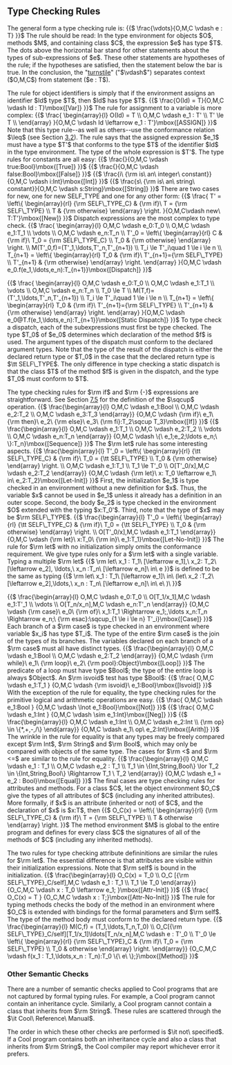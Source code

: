 == Type Checking Rules ==

The general form a type checking rule is: 
{{$
\frac{\vdots}{O,M,C \vdash e : T}
}}$
The rule should be read: In the type environment for objects $O$, methods $M$, and containing class $C$, the expression $e$ has type $T$. The dots above the horizontal bar stand for other statements about the types of sub-expressions of $e$. These other statements are hypotheses of the rule; if the hypotheses are satisfied, then the statement below the bar is true. In the conclusion, the "[[https://en.wikipedia.org/wiki/Turnstile_%28symbol%29|turnstile]]" ("$\vdash$") separates context ($O,M,C$) from statement ($e : T$).

The rule for object identifiers is simply that if the environment assigns an identifier $Id$ type $T$, then $Id$ has type $T$. 
{{$
\frac{O(Id) = T}{O,M,C \vdash Id : T}\mbox{[Var]}
}}$
The rule for assignment to a variable is more complex: 
{{$
\frac{
\begin{array}{l}
O(Id) = T
\\
O,M,C \vdash e_1 : T'
\\
T' \le T
\\
\end{array}
}{O,M,C \vdash Id \leftarrow e_1 : T'}\mbox{[ASSIGN]}
}}$
Note that this type rule--as well as others--use the conformance relation $\leq$ (see Section [[Inheritance|3.2]]). The rule says that the assigned expression $e_1$ must have a type $T'$ that conforms to the type $T$ of the identifier $Id$ in the type environment. The type of the whole expression is $T'$.
The type rules for constants are all easy: 
{{$
\frac{}{O,M,C \vdash true:Bool}\mbox{[True]}
}}$
{{$
\frac{}{O,M,C \vdash false:Bool}\mbox{[False]}
}}$
{{$
\frac{i\ {\rm is\ an\ integer\ constant}}{O,M,C \vdash i:Int}\mbox{[Int]}
}}$
{{$
\frac{s\ {\rm is\ an\ string\ constant}}{O,M,C \vdash s:String}\mbox{[String]}
}}$
There are two cases for new, one for new SELF_TYPE and one for any other form: 
{{$
\frac{
T' = \left\{
\begin{array}{rl}
{\rm SELF\_TYPE_C} & {\rm if}\ T = {\rm SELF\_TYPE}
\\
T & {\rm otherwise}
\end{array}
\right.
}{O,M,C\vdash new\ T:T'}\mbox{[New]}
}}$
Dispatch expressions are the most complex to type check.
{{$
\frac{
\begin{array}{l}
O,M,C \vdash e_0:T_0
\\
O,M,C \vdash e_1:T_1
\\
\vdots
\\
O,M,C \vdash e_n:T_n
\\
T'_0 = \left\{ \begin{array}{rl}
C & {\rm if}\ T_0 = {\rm SELF\_TYPE_C}
\\
T_0 & {\rm otherwise}
\end{array}
\right.
\\
M(T'_0,f)=(T'_1,\ldots,T'_n,T'_{n+1})
\\
T_i \le T'_i\quad 1 \le i \le n
\\
T_{n+1} = \left\{
\begin{array}{rl}
T_0 & {\rm if}\ T'_{n+1}={\rm SELF\_TYPE}
\\
T'_{n+1} & {\rm otherwise}
\end{array}
\right.
\end{array}
}{O,M,C \vdash e_0.f(e_1,\ldots,e_n):T_{n+1}}\mbox{[Dispatch]}
}}$

{{$
\frac{
\begin{array}{l}
O,M,C \vdash e_0:T_0
\\
O,M,C \vdash e_1:T_1
\\
\vdots
\\
O,M,C \vdash e_n:T_n
\\
T_0 \le T
\\
M(T,f)=(T'_1,\ldots,T'_n,T'_{n+1})
\\
T_i \le T'_i\quad 1 \le i \le n
\\
T_{n+1} = \left\{
\begin{array}{rl}
T_0 & {\rm if}\ T'_{n+1}={\rm SELF\_TYPE}
\\
T'_{n+1} & {\rm otherwise}
\end{array}
\right.
\end{array}
}{O,M,C \vdash e_0@T.f(e_1,\ldots,e_n):T_{n+1}}\mbox{[Static Dispatch]}
}}$
To type check a dispatch, each of the subexpressions must first be type checked. The type $T_0$ of $e_0$ determines which declaration of the method $f$ is used. The argument types of the dispatch must conform to the declared argument types. Note that the type of the result of the dispatch is either the declared return type or $T_0$ in the case that the declared return type is $\tt SELF\_TYPE$. The only difference in type checking a static dispatch is that the class $T$ of the method $f$ is given in the dispatch, and the type $T_0$ must conform to $T$.

The type checking rules for $\rm if$ and $\rm {-}$ expressions are straightforward. See Section [[Conditionals|7.5]] for the definition of the $\sqcup$ operation. 
{{$
\frac{\begin{array}{l}
O,M,C \vdash e_1:Bool
\\
O,M,C \vdash e_2:T_2
\\
O,M,C \vdash e_3:T_3
\end{array}}
{O,M,C \vdash {\rm if}\ e_1\ {\rm then}\ e_2\ {\rm else}\ e_3\ {\rm fi}:T_2\sqcup T_3}\mbox{[If]}
}}$
{{$
\frac{\begin{array}{l}
O,M,C \vdash e_1:T_1
\\
O,M,C \vdash e_2:T_2
\\
\vdots
\\
O,M,C \vdash e_n:T_n
\end{array}}
{O,M,C \vdash \{\ e_1;e_2;\ldots e_n;\ \}:T_n}\mbox{[Sequence]}
}}$
The $\rm let$ rule has some interesting aspects. 
{{$
\frac{\begin{array}{l}
T'_0 = \left\{
\begin{array}{rl}
{\tt SELF\_TYPE_C} & {\rm if}\ T_0 = {\tt SELF\_TYPE}
\\
T_0 & {\rm otherwise}
\end{array}
\right.
\\
O,M,C \vdash e_1:T_1
\\
T_1 \le T'_0
\\
O[T'_0/x],M,C \vdash e_2:T_2
\end{array}}
{O,M,C \vdash {\rm let}\ x: T_0 \leftarrow e_1\ in\ e_2:T_2}\mbox{[Let-Init]}
}}$
First, the initialization $e_1$ is type checked in an environment without a new definition for $x$. Thus, the variable $x$ cannot be used in $e_1$ unless it already has a definition in an outer scope. Second, the body $e_2$ is type checked in the environment $O$ extended with the typing $x:T_0'$. Third, note that the type of $x$ may be $\rm SELF\_TYPE$.
{{$
\frac{\begin{array}{l}
T'_0 = \left\{
\begin{array}{rl}
{\tt SELF\_TYPE_C} & {\rm if}\ T_0 = {\tt SELF\_TYPE}
\\
T_0 & {\rm otherwise}
\end{array}
\right.
\\
O[T'_0/x],M,C \vdash e_1:T_1
\end{array}}
{O,M,C \vdash {\rm let}\ x:T_0\ {\rm in}\ e_1:T_1}\mbox{[Let-No-Init]}
}}$
The rule for $\rm let$ with no initialization simply omits the conformance requirement. We give type rules only for a $\rm let$ with a single variable. Typing a multiple $\rm let$ 
{{$
\rm let\ x_1 : T_1\ [\leftarrow e_1],\ x_2: T_2\ [\leftarrow e_2], \ldots,\ x_n :T_n\ [\leftarrow e_n]\ in\ e
}}$
is defined to be the same as typing
{{$
\rm let\ x_1 : T_1\ [\leftarrow e_1]\ in\ (let\ x_2 :T_2\ [\leftarrow e_2],\ldots,\ x_n : T_n\ [\leftarrow e_n]\ in\ e\ )\
}}$

{{$
\frac{\begin{array}{l}
O,M,C \vdash e_0:T_0
\\
O[T_1/x_1],M,C \vdash e_1:T'_1
\\
\vdots
\\
O[T_n/x_n],M,C \vdash e_n:T'_n
\end{array}}
{O,M,C \vdash {\rm case}\ e_0\ {\rm of}\ x_1:T_1 \Rightarrow e_1;,\ldots x_n:T_n \Rightarrow e_n;\ {\rm esac}:\sqcup_{1 \le i \le n} T'_i}\mbox{[Case]}
}}$
Each branch of a $\rm case$ is type checked in an environment where variable $x_i$ has type $T_i$. The type of the entire $\rm case$ is the join of the types of its branches. The variables declared on each branch of a $\rm case$ must all have distinct types.
{{$
\frac{\begin{array}{l}
O,M,C \vdash e_1:Bool
\\
O,M,C \vdash e_2:T_2
\end{array}}
{O,M,C \vdash {\rm while}\ e_1\ {\rm loop}\ e_2\ {\rm pool}:Object}\mbox{[Loop]}
}}$
The predicate of a loop must have type $Bool$; the type of the entire loop is always $Object$. An $\rm isvoid$ test has type $Bool$: 
{{$
\frac{
O,M,C \vdash e_1:T_1
}
{O,M,C \vdash {\rm isvoid}\ e_1:Bool}\mbox{[Isvoid]}
}}$
With the exception of the rule for equality, the type checking rules for the primitive logical and arithmetic operations are easy. 
{{$
\frac{
O,M,C \vdash e_1:Bool
}
{O,M,C \vdash \lnot e_1:Bool}\mbox{[Not]}
}}$
{{$
\frac{
O,M,C \vdash e_1:Int
}
{O,M,C \vdash \sim e_1:Int}\mbox{[Neg]}
}}$
{{$
\frac{\begin{array}{l}
O,M,C \vdash e_1:Int
\\
O,M,C \vdash e_2:Int
\\
{\rm op} \in \{*,+,-,/\}
\end{array}}
{O,M,C \vdash e_1\ op\ e_2:Int}\mbox{[Arith]}
}}$
The wrinkle in the rule for equality is that any types may be freely compared except $\rm Int$, $\rm String$ and $\rm Bool$, which may only be compared with objects of the same type. The cases for $\rm <$ and $\rm <=$ are similar to the rule for equality. 
{{$
\frac{\begin{array}{l}
O,M,C \vdash e_1 : T_1
\\
O,M,C \vdash e_2 : T_1
\\
T_1 \in \{Int,String,Bool\} \lor T_2 \in \{Int,String,Bool\} \Rightarrow T_1 \ T_2
\end{array}}
{O,M,C \vdash e_1 = e_2 : Bool}\mbox{[Equal]}
}}$
The final cases are type checking rules for attributes and methods. For a class $C$, let the object environment $O_C$ give the types of all attributes of $C$ (including any inherited attributes). More formally, if $x$ is an attribute (inherited or not) of $C$, and the declaration of $x$ is $x:T$, then 
{{$
O_C(x) = \left\{
\begin{array}{rl}
{\rm SELF\_TYPE_C} & {\rm if}\ T = {\rm SELF\_TYPE}
\\
T & otherwise
\end{array}
\right.
}}$
The method environment $M$ is global to the entire program and defines for every class $C$ the signatures of all of the methods of $C$ (including any inherited methods).

The two rules for type checking attribute defininitions are similar the rules for $\rm let$. The essential difference is that attributes are visible within their initialization expressions. Note that $\rm self$ is bound in the initialization. 
{{$
\frac{\begin{array}{l}
O_C(x) = T_0
\\
O_C [{\rm SELF\_TYPE}_C/self],M,C \vdash e_1 : T_1
\\
T_1 \le T_0
\end{array}}
{O_C,M,C \vdash x : T_0 \leftarrow e_1; }\mbox{[Attr-Init]}
}}$
{{$
\frac{
O_C(x) = T
}
{O_C,M,C \vdash x : T;}\mbox{[Attr-No-Init]}
}}$
The rule for typing methods checks the body of the method in an environment where $O_C$ is extended with bindings for the formal parameters and $\rm self$. The type of the method body must conform to the declared return type.
{{$
\frac{\begin{array}{l}
M(C,f) = (T_1,\ldots,T_n,T_0)
\\
O_C[{\rm SELF\_TYPE}_C/self][T_1/x_1]\ldots[T_n/x_n],M,C \vdash e : T'_0
\\
T'_0 \le \left\{
\begin{array}{rl}
{\rm SELF\_TYPE}_C & {\rm if}\ T_0 = {\rm SELF\_TYPE}
\\
T_0 & otherwise
\end{array}
\right.
\end{array}}
{O_C,M,C \vdash f(x_1 : T_1,\ldots,x_n : T_n):T_0 \{\ e\ \};}\mbox{[Method]}
}}$
=== Other Semantic Checks ===

There are a number of semantic checks applied to Cool programs that are not captured by formal typing rules. For example, a Cool program cannot contain an inheritance cycle. Similarly, a Cool program cannot contain a class that inherits from $\rm String$. These rules are scattered through the $\it Cool\ Reference\ Manual$.

The order in which these other checks are performed is $\it not\ specified$. If a Cool program contains both an inheritance cycle and also a class that inherits from $\rm String$, the Cool compiler may report whichever error it prefers.
